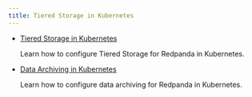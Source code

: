```yaml
---
title: Tiered Storage in Kubernetes
---
```


<head>
    <meta name="title" content="Tiered Storage in Kubernetes | Redpanda Docs"/>
    <meta name="description" content="Tiered Storage in Kubernetes."/>
    <link rel="canonical" href="https://docs.redpanda.com/docs/manage/kubernetes/tiered-storage-kubernetes/" />
</head>

- [Tiered Storage in Kubernetes](../tiered-storage)

    Learn how to configure Tiered Storage for Redpanda in Kubernetes.

- [Data Archiving in Kubernetes](../data-archiving)

    Learn how to configure data archiving for Redpanda in Kubernetes. 
